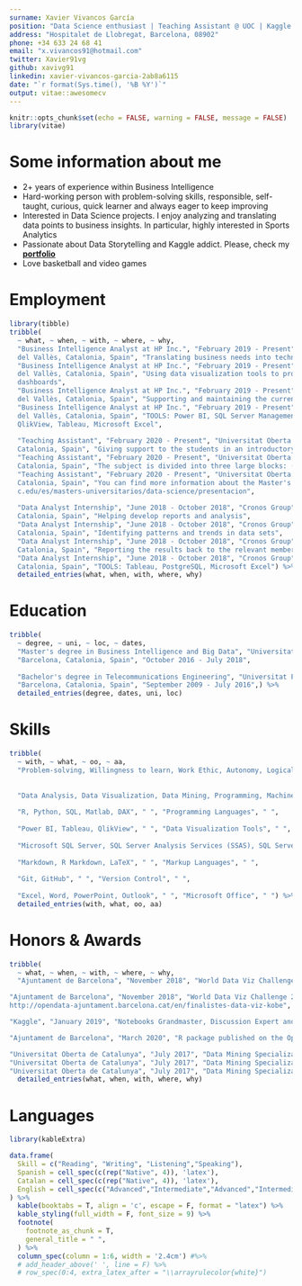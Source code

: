 ---
surname: Xavier Vivancos García
position: "Data Science enthusiast | Teaching Assistant @ UOC | Kaggle Grandmaster"
address: "Hospitalet de Llobregat, Barcelona, 08902"
phone: +34 633 24 68 41
email: "x.vivancos91@hotmail.com"
twitter: Xavier91vg
github: xavivg91
linkedin: xavier-vivancos-garcia-2ab8a6115
date: "`r format(Sys.time(), '%B %Y')`"
output: vitae::awesomecv
---

```{r setup, include=FALSE}
knitr::opts_chunk$set(echo = FALSE, warning = FALSE, message = FALSE)
library(vitae)
```

# Some information about me

 
\footnotesize
* 2+ years of experience within Business Intelligence 
 * Hard-working person with problem-solving skills, responsible, self-taught, curious, quick learner and always eager to keep improving
 *  Interested in Data Science projects. I enjoy analyzing and translating data points to business insights. In particular, highly interested in Sports Analytics
 * Passionate about Data Storytelling and Kaggle addict. Please, check my [**portfolio**](https://www.kaggle.com/xvivancos)
 * Love basketball and video games


# Employment

```{r}
library(tibble)
tribble(
  ~ what, ~ when, ~ with, ~ where, ~ why,
  "Business Intelligence Analyst at HP Inc.", "February 2019 - Present", "Capgemini ", "Sant Cugat
  del Vallès, Catalonia, Spain", "Translating business needs into technical specifications",
  "Business Intelligence Analyst at HP Inc.", "February 2019 - Present", "Capgemini ", "Sant Cugat
  del Vallès, Catalonia, Spain", "Using data visualization tools to provide reports and
  dashboards",
  "Business Intelligence Analyst at HP Inc.", "February 2019 - Present", "Capgemini ", "Sant Cugat
  del Vallès, Catalonia, Spain", "Supporting and maintaining the current dashboards portfolio and     process automation",
  "Business Intelligence Analyst at HP Inc.", "February 2019 - Present", "Capgemini ", "Sant Cugat
  del Vallès, Catalonia, Spain", "TOOLS: Power BI, SQL Server Management Studio, SSAS, SSIS,
  QlikView, Tableau, Microsoft Excel",
  
  "Teaching Assistant", "February 2020 - Present", "Universitat Oberta de Catalunya", "Barcelona,
  Catalonia, Spain", "Giving support to the students in an introductory course of the Master's        degree in Data Science: Data Types and Life Cycle (6 ECTS)", 
  "Teaching Assistant", "February 2020 - Present", "Universitat Oberta de Catalunya", "Barcelona,
  Catalonia, Spain", "The subject is divided into three large blocks: (1) Introduction to the data    life cycle, (2) Web Scraping (R or Python) and (3) Introduction to data cleaning and data analysis   (R or Python)",
  "Teaching Assistant", "February 2020 - Present", "Universitat Oberta de Catalunya", "Barcelona,
  Catalonia, Spain", "You can find more information about the Master's degree at https://estudios.u
  c.edu/es/masters-universitarios/data-science/presentacion",
  
  "Data Analyst Internship", "June 2018 - October 2018", "Cronos Group", "Barcelona,
  Catalonia, Spain", "Helping develop reports and analysis",
  "Data Analyst Internship", "June 2018 - October 2018", "Cronos Group", "Barcelona,
  Catalonia, Spain", "Identifying patterns and trends in data sets",
  "Data Analyst Internship", "June 2018 - October 2018", "Cronos Group", "Barcelona,
  Catalonia, Spain", "Reporting the results back to the relevant members of the business",
  "Data Analyst Internship", "June 2018 - October 2018", "Cronos Group", "Barcelona,
  Catalonia, Spain", "TOOLS: Tableau, PostgreSQL, Microsoft Excel") %>% 
  detailed_entries(what, when, with, where, why)
```


# Education

```{r}
tribble(
  ~ degree, ~ uni, ~ loc, ~ dates, 
  "Master's degree in Business Intelligence and Big Data", "Universitat Oberta de Catalunya",
  "Barcelona, Catalonia, Spain", "October 2016 - July 2018",
  
  "Bachelor's degree in Telecommunications Engineering", "Universitat Pompeu Fabra",
  "Barcelona, Catalonia, Spain", "September 2009 - July 2016",) %>% 
  detailed_entries(degree, dates, uni, loc)
```

# Skills


```{r}
tribble(
  ~ with, ~ what, ~ oo, ~ aa, 
  "Problem-solving, Willingness to learn, Work Ethic, Autonomy, Logical thinking, Detail-Oriented, Multitasking, Perseverance, Curiosity, Creativity, Humility", " ", "Soft Skills", " ",
  
  
  "Data Analysis, Data Visualization, Data Mining, Programming, Machine Learning, Business Intelligence, Mathematics, Statistics", " ", "Hard Skills", " ",
  
  "R, Python, SQL, Matlab, DAX", " ", "Programming Languages", " ",
  
  "Power BI, Tableau, QlikView", " ", "Data Visualization Tools", " ",
  
  "Microsoft SQL Server, SQL Server Analysis Services (SSAS), SQL Server Integration Services (SSIS)", " ", "Business Intelligence Tools", " ",
  
  "Markdown, R Markdown, LaTeX", " ", "Markup Languages", " ",
  
  "Git, GitHub", " ", "Version Control", " ",
  
  "Excel, Word, PowerPoint, Outlook", " ", "Microsoft Office", " ") %>% 
  detailed_entries(with, what, oo, aa)
```

\vspace{40mm}

# Honors & Awards 

```{r}
tribble(
  ~ what, ~ when, ~ with, ~ where, ~ why,
  "Ajuntament de Barcelona", "November 2018", "World Data Viz Challenge 2018 finalist", "", "The main goal of the World Data Viz Challenge is to make visible through data visualizations the challenges of a smart city like Barcelona to be useful in the development of better public policies. The 10 best dataviz or infographics are selected among all the participants.",

"Ajuntament de Barcelona", "November 2018", "World Data Viz Challenge 2018 finalist", "", "My data visualization is available on the Open Data BCN portal:
http://opendata-ajuntament.barcelona.cat/en/finalistes-data-viz-kobe",

"Kaggle", "January 2019", "Notebooks Grandmaster, Discussion Expert and Datasets Expert", "", "The Progression System is designed around four Kaggle categories of data science expertise: Competitions, Kernels, Datasets, and Discussion. Within each category of expertise, there are five performance tiers that can be achieved in accordance with the quality and quantity of work you produce: Novice, Contributor, Expert, Master, and Grandmaster.",

"Ajuntament de Barcelona", "March 2020", "R package published on the Open Data BCN portal", "", "R package to extract data from the Open Data BCN portal and load it directly into your RStudio environment. You can find my project at https://opendata-ajuntament.barcelona.cat/en/histories-us",

"Universitat Oberta de Catalunya", "July 2017", "Data Mining Specialization with honors", "", "Business Analytics: Models and Algorithms (10/10). Text mining, k-nearest neighbors algorithm, decision tree, random forest, k-means clustering, association rules, apriori algorithm.",
"Universitat Oberta de Catalunya", "July 2017", "Data Mining Specialization with honors", "", "Data Mining: Concepts and Techniques (10/10). Confidence intervals, hypothesis testing, outlier detection, regression and correlation, PCA, ANOVA.",
"Universitat Oberta de Catalunya", "July 2017", "Data Mining Specialization with honors", "", "Fundamentals of Data Science (10/10). Data life cycle, Twitter data capture, network analysis, graph theory, metrics and properties of networks, community detection, network visualization, introduction to ggplot2 and ggmap, infographics.") %>% 
  detailed_entries(what, when, with, where, why)
```

# Languages

```{r langforeign, results='markup'}
library(kableExtra)

data.frame(
  Skill = c("Reading", "Writing", "Listening","Speaking"),
  Spanish = cell_spec(c(rep("Native", 4)), 'latex'), 
  Catalan = cell_spec(c(rep("Native", 4)), 'latex'), 
  English = cell_spec(c("Advanced","Intermediate","Advanced","Intermediate"), 'latex') 
) %>%
  kable(booktabs = T, align = 'c', escape = F, format = "latex") %>%
  kable_styling(full_width = F, font_size = 9) %>% 
  footnote(
    footnote_as_chunk = T,
    general_title = " ",
  ) %>%
  column_spec(column = 1:6, width = '2.4cm') #%>% 
  # add_header_above(' ', line = F) %>%
  # row_spec(0:4, extra_latex_after = "\\arrayrulecolor{white}") 
```
